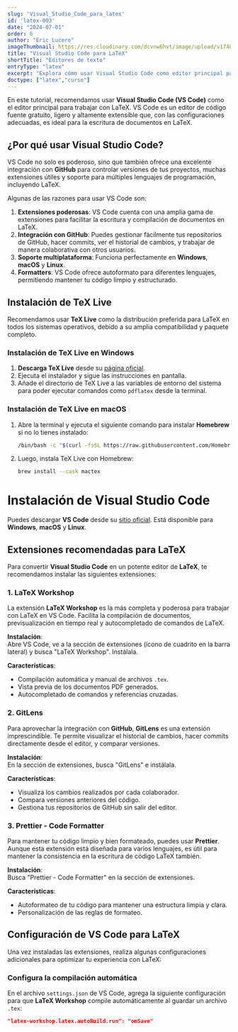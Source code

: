 ```yaml
---
slug: 'Visual_Studio_Code_para_latex'
id: 'latex-003'
date: "2024-07-01"
order: 6
author: "Eric Lucero"
imageThumbnail: https://res.cloudinary.com/dcvnw6hvt/image/upload/v1740425837/elCronopio/IMG_0038_hsy3i9.jpg
title: "Visual Studio Code para LaTeX"
shortTitle: "Editores de texto"
entryType: "latex"
excerpt: "Explora cómo usar Visual Studio Code como editor principal para LaTeX, destacando su integración con GitHub, extensiones y la preferencia por TeX Live."
doctype: ["latex","curso"]
---
```


En este tutorial, recomendamos usar **Visual Studio Code (VS Code)** como el editor principal para trabajar con LaTeX. VS Code es un editor de código fuente gratuito, ligero y altamente extensible que, con las configuraciones adecuadas, es ideal para la escritura de documentos en LaTeX.

## ¿Por qué usar Visual Studio Code?

VS Code no solo es poderoso, sino que también ofrece una excelente integración con **GitHub** para controlar versiones de tus proyectos, muchas extensiones útiles y soporte para múltiples lenguajes de programación, incluyendo LaTeX. 

Algunas de las razones para usar VS Code son:

1. **Extensiones poderosas**: VS Code cuenta con una amplia gama de extensiones para facilitar la escritura y compilación de documentos en LaTeX.
2. **Integración con GitHub**: Puedes gestionar fácilmente tus repositorios de GitHub, hacer commits, ver el historial de cambios, y trabajar de manera colaborativa con otros usuarios.
3. **Soporte multiplataforma**: Funciona perfectamente en **Windows**, **macOS** y **Linux**.
4. **Formatters**: VS Code ofrece autoformato para diferentes lenguajes, permitiendo mantener tu código limpio y estructurado.

## Instalación de TeX Live

Recomendamos usar **TeX Live** como la distribución preferida para LaTeX en todos los sistemas operativos, debido a su amplia compatibilidad y paquete completo.

### Instalación de TeX Live en Windows

1. **Descarga TeX Live** desde su [página oficial](https://www.tug.org/texlive/).
2. Ejecuta el instalador y sigue las instrucciones en pantalla.
3. Añade el directorio de TeX Live a las variables de entorno del sistema para poder ejecutar comandos como `pdflatex` desde la terminal.

### Instalación de TeX Live en macOS

1. Abre la terminal y ejecuta el siguiente comando para instalar **Homebrew** si no lo tienes instalado:

   ```bash
   /bin/bash -c "$(curl -fsSL https://raw.githubusercontent.com/Homebrew/install/HEAD/install.sh)"
2. Luego, instala TeX Live con Homebrew:
    ```bash
    brew install --cask mactex
# Instalación de Visual Studio Code

Puedes descargar **VS Code** desde su [sitio oficial](https://code.visualstudio.com/). Está disponible para **Windows**, **macOS** y **Linux**.

## Extensiones recomendadas para LaTeX

Para convertir **Visual Studio Code** en un potente editor de **LaTeX**, te recomendamos instalar las siguientes extensiones:

### 1. LaTeX Workshop

La extensión **LaTeX Workshop** es la más completa y poderosa para trabajar con LaTeX en VS Code. Facilita la compilación de documentos, previsualización en tiempo real y autocompletado de comandos de LaTeX.

**Instalación**:  
Abre VS Code, ve a la sección de extensiones (ícono de cuadrito en la barra lateral) y busca "LaTeX Workshop". Instálala.

**Características**:
- Compilación automática y manual de archivos `.tex`.
- Vista previa de los documentos PDF generados.
- Autocompletado de comandos y referencias cruzadas.

### 2. GitLens

Para aprovechar la integración con **GitHub**, **GitLens** es una extensión imprescindible. Te permite visualizar el historial de cambios, hacer commits directamente desde el editor, y comparar versiones.

**Instalación**:  
En la sección de extensiones, busca "GitLens" e instálala.

**Características**:
- Visualiza los cambios realizados por cada colaborador.
- Compara versiones anteriores del código.
- Gestiona tus repositorios de GitHub sin salir del editor.

### 3. Prettier - Code Formatter

Para mantener tu código limpio y bien formateado, puedes usar **Prettier**. Aunque esta extensión está diseñada para varios lenguajes, es útil para mantener la consistencia en la escritura de código LaTeX también.

**Instalación**:  
Busca "Prettier - Code Formatter" en la sección de extensiones.

**Características**:
- Autoformateo de tu código para mantener una estructura limpia y clara.
- Personalización de las reglas de formateo.

## Configuración de VS Code para LaTeX

Una vez instaladas las extensiones, realiza algunas configuraciones adicionales para optimizar tu experiencia con LaTeX:

### Configura la compilación automática

En el archivo `settings.json` de VS Code, agrega la siguiente configuración para que **LaTeX Workshop** compile automáticamente al guardar un archivo `.tex`:

```json
"latex-workshop.latex.autoBuild.run": "onSave"
